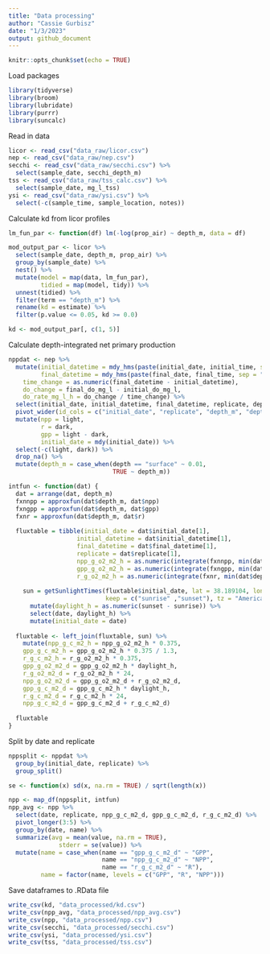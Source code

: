 ```yaml
---
title: "Data processing"
author: "Cassie Gurbisz"
date: "1/3/2023"
output: github_document
---
```


```r
knitr::opts_chunk$set(echo = TRUE)
```

Load packages
```r
library(tidyverse)
library(broom)
library(lubridate)
library(purrr)
library(suncalc)
```

Read in data
```r
licor <- read_csv("data_raw/licor.csv")
nep <- read_csv("data_raw/nep.csv")
secchi <- read_csv("data_raw/secchi.csv") %>%
  select(sample_date, secchi_depth_m)
tss <- read_csv("data_raw/tss_calc.csv") %>%
  select(sample_date, mg_l_tss)
ysi <- read_csv("data_raw/ysi.csv") %>%
  select(-c(sample_time, sample_location, notes))
```

Calculate kd from licor profiles
```r
lm_fun_par <- function(df) lm(-log(prop_air) ~ depth_m, data = df)

mod_output_par <- licor %>%
  select(sample_date, depth_m, prop_air) %>%
  group_by(sample_date) %>%
  nest() %>%
  mutate(model = map(data, lm_fun_par),
         tidied = map(model, tidy)) %>%
  unnest(tidied) %>%
  filter(term == "depth_m") %>%
  rename(kd = estimate) %>%
  filter(p.value <= 0.05, kd >= 0.0)

kd <- mod_output_par[, c(1, 5)]
```

Calculate depth-integrated net primary production
```r
nppdat <- nep %>%
  mutate(initial_datetime = mdy_hms(paste(initial_date, initial_time, sep = " ")),
         final_datetime = mdy_hms(paste(final_date, final_time, sep = " ")),
    time_change = as.numeric(final_datetime - initial_datetime),
    do_change = final_do_mg_l - initial_do_mg_l,
    do_rate_mg_l_h = do_change / time_change) %>%
  select(initial_date, initial_datetime, final_datetime, replicate, depth, depth_m, treatment, do_rate_mg_l_h) %>%
  pivot_wider(id_cols = c("initial_date", "replicate", "depth_m", "depth", "depth_m"), names_from = treatment, values_from = do_rate_mg_l_h) %>%
  mutate(npp = light,
         r = dark,
         gpp = light - dark,
         initial_date = mdy(initial_date)) %>%
  select(-c(light, dark)) %>%
  drop_na() %>%
  mutate(depth_m = case_when(depth == "surface" ~ 0.01,
                             TRUE ~ depth_m))
```

```r
intfun <- function(dat) {
  dat = arrange(dat, depth_m)
  fxnnpp = approxfun(dat$depth_m, dat$npp)
  fxngpp = approxfun(dat$depth_m, dat$gpp)
  fxnr = approxfun(dat$depth_m, dat$r)
  
  fluxtable = tibble(initial_date = dat$initial_date[1],
                   initial_datetime = dat$initial_datetime[1],
                   final_datetime = dat$final_datetime[1],
                   replicate = dat$replicate[1],
                   npp_g_o2_m2_h = as.numeric(integrate(fxnnpp, min(dat$depth_m), max(dat$depth_m))[1]),
                   gpp_g_o2_m2_h = as.numeric(integrate(fxngpp, min(dat$depth_m), max(dat$depth_m))[1]),
                   r_g_o2_m2_h = as.numeric(integrate(fxnr, min(dat$depth_m), max(dat$depth_m))[1]))
  
    sun = getSunlightTimes(fluxtable$initial_date, lat = 38.189104, lon = -76.433362, 
                           keep = c("sunrise" ,"sunset"), tz = "America/New_York") %>% 
      mutate(daylight_h = as.numeric(sunset - sunrise)) %>%
      select(date, daylight_h) %>%
      mutate(initial_date = date)
  
  fluxtable <- left_join(fluxtable, sun) %>%
    mutate(npp_g_c_m2_h = npp_g_o2_m2_h * 0.375,
    gpp_g_c_m2_h = gpp_g_o2_m2_h * 0.375 / 1.3,
    r_g_c_m2_h = r_g_o2_m2_h * 0.375,
    gpp_g_o2_m2_d = gpp_g_o2_m2_h * daylight_h,
    r_g_o2_m2_d = r_g_o2_m2_h * 24,
    npp_g_o2_m2_d = gpp_g_o2_m2_d + r_g_o2_m2_d,
    gpp_g_c_m2_d = gpp_g_c_m2_h * daylight_h,
    r_g_c_m2_d = r_g_c_m2_h * 24, 
    npp_g_c_m2_d = gpp_g_c_m2_d + r_g_c_m2_d)
    
  fluxtable
}
```

Split by date and replicate
```r
nppsplit <- nppdat %>%
  group_by(initial_date, replicate) %>%
  group_split()
```

```r
se <- function(x) sd(x, na.rm = TRUE) / sqrt(length(x))

npp <- map_df(nppsplit, intfun)
npp_avg <- npp %>%
  select(date, replicate, npp_g_c_m2_d, gpp_g_c_m2_d, r_g_c_m2_d) %>%
  pivot_longer(3:5) %>%
  group_by(date, name) %>%
  summarize(avg = mean(value, na.rm = TRUE),
              stderr = se(value)) %>%
  mutate(name = case_when(name == "gpp_g_c_m2_d" ~ "GPP",
                          name == "npp_g_c_m2_d" ~ "NPP",
                          name == "r_g_c_m2_d" ~ "R"),
         name = factor(name, levels = c("GPP", "R", "NPP")))
```

Save dataframes to .RData file
```r
write_csv(kd, "data_processed/kd.csv")
write_csv(npp_avg, "data_processed/npp_avg.csv")
write_csv(npp, "data_processed/npp.csv")
write_csv(secchi, "data_processed/secchi.csv")
write_csv(ysi, "data_processed/ysi.csv")
write_csv(tss, "data_processed/tss.csv")
```
